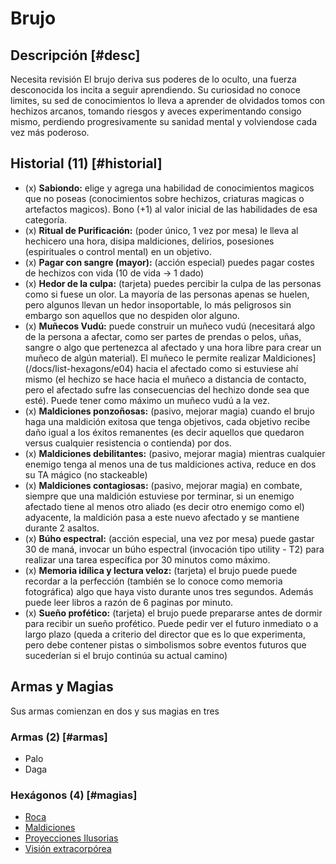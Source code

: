 
# Brujo

<Bleed>
  <Screenshot src={witchPic} alt="placeholder" full />
</Bleed>

## Descripción [#desc]

<Callout type="warning" emoji="🔎">
  Necesita revisión
</Callout>
El brujo deriva sus poderes de lo oculto, una fuerza desconocida los incita a seguir
aprendiendo. Su curiosidad no conoce limites, su sed de conocimientos lo lleva a
aprender de olvidados tomos con hechizos arcanos, tomando riesgos y aveces experimentando
consigo mismo, perdiendo progresivamente su sanidad mental y volviendose cada vez
más poderoso.

## Historial (11) [#historial]
- (x) **Sabiondo:** elige y agrega una habilidad de conocimientos magicos que no poseas (conocimientos sobre hechizos, criaturas magicas o artefactos magicos). Bono (+1) al valor inicial de las habilidades de esa categoría.
- (x) **Ritual de Purificación:** (poder único, 1 vez por mesa) le lleva al hechicero una hora, disipa maldiciones, delirios, posesiones (espirituales o control mental) en un objetivo.
- (x) **Pagar con sangre (mayor):** (acción especial) puedes pagar costes de hechizos con vida (10 de vida -> 1 dado)
- (x) **Hedor de la culpa:** (tarjeta) puedes percibir la culpa de las personas como si fuese un olor. La mayoría de las personas apenas se huelen, pero algunos llevan un hedor insoportable, lo más peligrosos sin embargo son aquellos que no despiden olor alguno.
- (x) **Muñecos Vudú:** puede construir un muñeco vudú (necesitará algo de la persona a afectar, como ser partes de prendas o pelos, uñas, sangre o algo que pertenezca al afectado y una hora libre para crear un muñeco de algún material). El muñeco le permite realizar Maldiciones](/docs/list-hexagons/e04) hacia el afectado como si estuviese ahí mismo (el hechizo se hace hacia el muñeco a distancia de contacto, pero el afectado sufre las consecuencias del hechizo donde sea que esté). Puede tener como máximo un muñeco vudú a la vez.
- (x) **Maldiciones ponzoñosas:** (pasivo, mejorar magia) cuando el brujo haga una maldición exitosa que tenga objetivos, cada objetivo recibe daño igual a los éxitos remanentes (es decir aquellos que quedaron versus cualquier resistencia o contienda) por dos.
- (x) **Maldiciones debilitantes:** (pasivo, mejorar magia) mientras cualquier enemigo tenga al menos una de tus maldiciones activa, reduce en dos su TA mágico (no stackeable)
- (x) **Maldiciones contagiosas:** (pasivo, mejorar magia) en combate, siempre que una maldición estuviese por terminar, si un enemigo afectado tiene al menos otro aliado (es decir otro enemigo como el) adyacente, la maldición pasa a este nuevo afectado y se mantiene durante 2 asaltos.
- (x) **Búho espectral:** (acción especial, una vez por mesa) puede gastar 30 de maná, invocar un búho espectral (invocación tipo utility - T2) para realizar una tarea específica por 30 minutos como máximo.
- (x) **Memoria idílica y lectura veloz:** (tarjeta) el brujo puede puede recordar a la perfección (también se lo conoce como memoria fotográfica) algo que haya visto durante unos tres segundos. Además puede leer libros a razón de 6 paginas por minuto.
- (x) **Sueño profético:** (tarjeta) el brujo puede prepararse antes de dormir para recibir un sueño profético. Puede pedir ver el futuro inmediato o a largo plazo (queda a criterio del director que es lo que experimenta, pero debe contener pistas o simbolismos sobre eventos futuros que sucederían si el brujo continúa su actual camino)

## Armas y Magias
Sus armas comienzan en dos y sus magias en tres

### Armas (2) [#armas]

- Palo
- Daga

### Hexágonos (4) [#magias]

- [Roca](/docs/list-hexagons/e01)
- [Maldiciones](/docs/list-hexagons/e04)
- [Proyecciones Ilusorias](/docs/list-hexagons/e07)
- [Visión extracorpórea](/docs/list-hexagons/e23)
